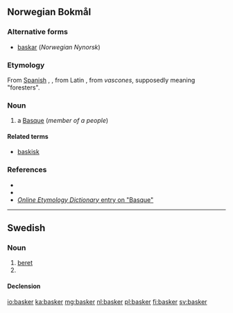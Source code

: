 ==Norwegian Bokmål==

===Alternative forms===
* [[baskar]] (''Norwegian Nynorsk'')

===Etymology===
From [[Spanish]] {{term|basco}}, {{term|vasco}}, from Latin {{term|vasco}}, from ''vascones'', supposedly meaning "foresters".

===Noun===
{{nb-noun-m2}}

# a [[Basque]] (''member of a people'')

====Related terms====
* [[baskisk]]

===References===
* {{R:Ordnett}}
* {{R:Dokumentasjonsprosjektet|basker}}
* [http://www.etymonline.com/index.php?search=Basque&searchmode=none ''Online Etymology Dictionary'' entry on "Basque"]

----

==Swedish==

===Noun===
{{sv-noun|g=c}}

# [[beret]]
# {{sv-noun-form-indef-pl|bask}}

====Declension====
{{sv-noun-irreg-c|basker|baskern|baskrar|baskrarna}}

[[io:basker]]
[[ka:basker]]
[[mg:basker]]
[[nl:basker]]
[[pl:basker]]
[[fi:basker]]
[[sv:basker]]